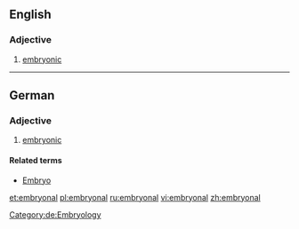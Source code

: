 ==English==

===Adjective===
{{en-adj|-}}

# [[embryonic]]

----

==German==

===Adjective===
{{de-adj|-}}

# [[embryonic]]

====Related terms====
* [[Embryo]]

[[Category:de:Embryology]]

[[et:embryonal]]
[[pl:embryonal]]
[[ru:embryonal]]
[[vi:embryonal]]
[[zh:embryonal]]